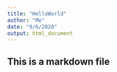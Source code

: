 ```yaml
---
title: "HelloWorld"
author: "Me"
date: "9/6/2020"
output: html_document
---
```

## This is a markdown file